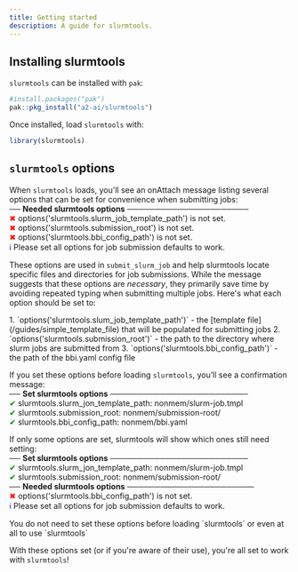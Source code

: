 ```yaml
---
title: Getting started
description: A guide for slurmtools.
---
```


## Installing slurmtools

`slurmtools` can be installed with `pak`: 

```r
#install.packages("pak")
pak::pkg_install("a2-ai/slurmtools")
```
Once installed, load `slurmtools` with:
```r
library(slurmtools)
```

## `slurmtools` options

When `slurmtools` loads, you'll see an onAttach message listing several options that can be set for convenience when submitting jobs:
<Card>
<span style="display: block;">── <strong>Needed slurmtools options</strong> ──────────────────────</span>
<span style="display: block;"><span style="color: red;">✖</span> options('slurmtools.slurm_job_template_path') is not set.</span>
<span style="display: block;"><span style="color: red;">✖</span> options('slurmtools.submission_root') is not set.</span>
<span style="display: block;"><span style="color: red;">✖</span> options('slurmtools.bbi_config_path') is not set.</span>
<span style="display: block;"><span style="color: blue;">ℹ</span> Please set all options for job submission defaults to work.</span>
</Card>


These options are used in `submit_slurm_job` and help slurmtools locate specific files and directories for job submissions. While the message suggests that these options are _necessary_, they primarily save time by avoiding repeated typing when submitting multiple jobs. Here's what each option should be set to:

<Steps>
1. `options('slurmtools.slum_job_template_path')` - the [template file](/guides/simple_template_file) that will be populated for submitting jobs
2. `options('slurmtools.submission_root')` - the path to the directory where slurm jobs are submitted from
3. `options('slurmtools.bbi_config_path')` - the path of the bbi.yaml config file 
</Steps>

If you set these options before loading `slurmtools`, you’ll see a confirmation message:
<Card>
<span style="display: block;">── <strong>Set slurmtools options</strong> ─────────────────────────</span>
<span style="display: block;"><span style="color: green;">✔</span> slurmtools.slurm_jon_template_path: nonmem/slurm-job.tmpl</span> 
<span style="display: block;"><span style="color: green;">✔</span> slurmtools.submission_root: nonmem/submission-root/</span>
<span style="display: block;"><span style="color: green;">✔</span> slurmtools.bbi_config_path: nonmem/bbi.yaml</span>
</Card>

If only some options are set, slurmtools will show which ones still need setting:
<Card>
<span style="display: block;">── <strong>Set slurmtools options</strong> ─────────────────────────</span>
<span style="display: block;"><span style="color: green;">✔</span> slurmtools.slurm_jon_template_path: nonmem/slurm-job.tmpl</span>
<span style="display: block;"><span style="color: green;">✔</span> slurmtools.submission_root: nonmem/submission-root/</span>
<span style="display: block;">── <strong>Needed slurmtools options</strong> ───────────────────────</span>
<span style="display: block;"><span style="color: red;">✖</span> options('slurmtools.bbi_config_path') is not set.</span>
<span style="display: block;"><span style="color: blue;">ℹ</span> Please set all options for job submission defaults to work.</span>
</Card>

<Aside type="note">You do not need to set these options before loading `slurmtools` or even at all to use `slurmtools`</Aside>

With these options set (or if you're aware of their use), you're all set to work with `slurmtools`!